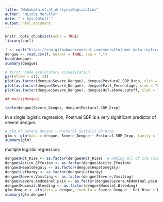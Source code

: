 ```yaml
---
title: "Mahabala.et.al_AnalysisReplication"
author: "Nicole Merullo"
date: "`r Sys.Date()`"
output: html_document
---
```


```r
knitr::opts_chunk$set(echo = TRUE)
library(curl)
```

```r
f <- curl("https://raw.githubusercontent.com/nmerullo/nmer-data-replication-assignment/main/Dengue_F1000.csv")
dengue <- read.csv(f, header = TRUE, sep = ",")
head(dengue)
summary(dengue)
```
```r
# first, some exploratory visualization
par(mfrow = c(1, 3))
plot(as.factor(dengue$Severe_Dengue), dengue$Postural.SBP_Drop, xlab = "Severe Dengue", ylab = "Systolic BP Drop", col = "lightgreen")
plot(as.factor(dengue$Severe_Dengue), dengue$Fall_Percentage, xlab = "Severe Dengue", ylab = "SBP Fall Percentage", col = "lightblue")
plot(as.factor(dengue$Severe_Dengue), dengue$HcT.above.cutoff, xlab = "Severe Dengue", ylab = "Hematocrit Above Cutoff", col = "hotpink") #I added hematocrit because it is one of the traditional diagnostics for severe dengue
```

```r
## pairs(dengue)
```

```r
table(dengue$Severe_Dengue, dengue$Postural.SBP_Drop)
```

In a single logistic regression, Postrual SBP is a very significant predictor of severe dengue.
```r
# glm of Severe Dengue ~ Postural Systolic BP Drop
glm <- glm(data = dengue, Severe_Dengue ~ Postural.SBP_Drop, family = "binomial")
summary(glm)
```
multiple logistic regression:
```r
dengue$Hct_Rise <- as.factor(dengue$Hct_Rise)  # making all of 1/0 columns factors
dengue$Ascite_Effusion <- as.factor(dengue$Ascite_Efusion)
dengue$Hepatomegaly <- as.factor(dengue$Hepatomegaly)
dengue$Lethargy <- as.factor(dengue$Lethargy)
dengue$Severe.Vomiting <- as.factor(dengue$Severe.Vomiting)
dengue$Severe.Abdominal.pain <- as.factor(dengue$Severe.Abdominal.pain)
dengue$Mucosal.Bleeding <- as.factor(dengue$Mucosal.Bleeding)
glm.dengue <- glm(data = dengue, formula = Severe_Dengue ~ Hct_Rise + Postural.SBP_Drop + Ascite_Effusion + Hepatomegaly + Lethargy + Severe.Vomiting + Severe.Abdominal.pain + Mucosal.Bleeding, family = binomial)
summary(glm.dengue)
```
